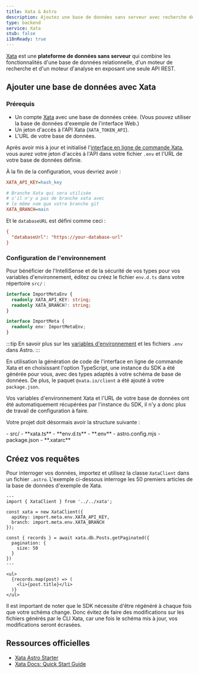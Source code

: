 ```yaml
---
title: Xata & Astro
description: Ajoutez une base de données sans serveur avec recherche de texte complet à votre projet avec Xata
type: backend
service: Xata
stub: false
i18nReady: true
---
```



[Xata](https://xata.io) est une **plateforme de données sans serveur** qui combine les fonctionnalités d'une base de données relationnelle, d'un moteur de recherche et d'un moteur d'analyse en exposant une seule API REST.

## Ajouter une base de données avec Xata

### Prérequis

- Un compte [Xata](https://app.xata.io/signin) avec une base de données créée. (Vous pouvez utiliser la base de données d'exemple de l'interface Web.)
- Un jeton d'accès à l'API Xata (`XATA_TOKEN_API`).
- L'URL de votre base de données.

Après avoir mis à jour et initialisé l'[interface en ligne de commande Xata](https://xata.io/docs/getting-started/installation), vous aurez votre jeton d'accès à l'API dans votre fichier `.env` et l'URL de votre base de données définie.

À la fin de la configuration, vous devriez avoir :

```ini title=".env"
XATA_API_KEY=hash_key

# Branche Xata qui sera utilisée
# s'il n'y a pas de branche xata avec
# le même nom que votre branche git
XATA_BRANCH=main
```

Et le `databaseURL` est défini comme ceci :

```ini title=".xatarc"
{
  "databaseUrl": "https://your-database-url"
}
```

### Configuration de l'environnement

Pour bénéficier de l'IntelliSense et de la sécurité de vos types pour vos variables d'environnement, éditez ou créez le fichier `env.d.ts` dans votre répertoire `src/` :

```ts title="src/env.d.ts"
interface ImportMetaEnv {
  readonly XATA_API_KEY: string;
  readonly XATA_BRANCH?: string;
}

interface ImportMeta {
  readonly env: ImportMetaEnv;
}
```

:::tip
En savoir plus sur les [variables d'environnement](/fr/guides/environment-variables/) et les fichiers `.env` dans Astro.
:::

En utilisation la génération de code de l'interface en ligne de commande Xata et en choisissant l'option TypeScript, une instance du SDK a été générée pour vous, avec des types adaptés à votre schéma de base de données. De plus, le paquet `@xata.io/client` a été ajouté à votre `package.json`.

Vos variables d'environnement Xata et l'URL de votre base de données ont été automatiquement récupérées par l'instance du SDK, il n'y a donc plus de travail de configuration à faire.

Votre projet doit désormais avoir la structure suivante :

<FileTree title="Project Structure">
  - src/
  - **xata.ts**
  - **env.d.ts**
  - **.env**
  - astro.config.mjs
  - package.json
  - **.xatarc**
</FileTree>

## Créez vos requêtes

Pour interroger vos données, importez et utilisez la classe `XataClient` dans un fichier `.astro`. L'exemple ci-dessous interroge les 50 premiers articles de la base de données d'exemple de Xata.

```astro title="src/pages/blog/index.astro"
---
import { XataClient } from '../../xata';
 
const xata = new XataClient({
  apiKey: import.meta.env.XATA_API_KEY,
  branch: import.meta.env.XATA_BRANCH
});

const { records } = await xata.db.Posts.getPaginated({
  pagination: {
    size: 50
  }
})
---

<ul>
  {records.map(post) => (
    <li>{post.title}</li>
  )}
</ul>
```
Il est important de noter que le SDK nécessite d'être régénéré à chaque fois que votre schéma change. Donc évitez de faire des modifications sur les fichiers générés par le CLI Xata, car une fois le schéma mis à jour, vos modifications seront écrasées.


## Ressources officielles
- [Xata Astro Starter](https://github.com/xataio/examples/tree/main/apps/starter-astro)
- [Xata Docs: Quick Start Guide](https://xata.io/docs/getting-started/quickstart-astro)
